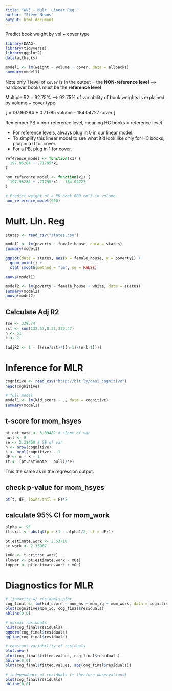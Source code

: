 ```yaml
---
title: "Wk3 - Mult. Linear Reg."
author: "Steve Newns"
output: html_document
---
```


Predict book weight by vol + cover type
```r
library(DAAG)
library(tidyverse)
library(ggplot2)
data(allbacks)

model1 <- lm(weight ~ volume + cover, data = allbacks)
summary(model1)
```

Note only 1 level of `cover` is in the output = the **NON-reference level** --> hardcover books must be the **reference level**

Multiple R2 = 92.75% --> 92.75% of variability of book weights is explained by volume + cover type

\[
  \hat{y} = 197.96284 + 0.71795 \times volume - 184.04727 \times cover
\]

Remember PB =  non-reference level, meaning HC books = reference level 
<ul>
<li> For reference levels, always plug in 0 in our linear model. </li>
<li> To simplify this linear model to see what it'd look like only for HC books, plug in a 0 for cover. </li>
<li> For a PB, plug in 1 for cover. </li>
</ul>

```r
reference_model <- function(x1) {
  197.96284 + .71795*x1
} 

non_reference_model <- function(x1) {
  197.96284 + .71795*x1 - 184.04727
} 

# Predict weight of a PB book 600 cm^3 in volume. 
non_reference_model(600)
```

# Mult. Lin. Reg

```r
states <- read_csv("states.csv")

model1 <- lm(poverty ~ female_house, data = states)
summary(model1)

ggplot(data = states, aes(x = female_house, y = poverty)) +
  geom_point() +
  stat_smooth(method = "lm", se = FALSE)

anova(model1)
```
```r
model2 <- lm(poverty ~ female_house + white, data = states)
summary(model2)
anova(model2)
```

## Calculate Adj R2

```r
sse <- 339.74
sst <- sum(132.57,8.21,339.47)
n <- 51
k <- 2

(adjR2 <- 1 - ((sse/sst)*((n-1)/(n-k-1))))
```

# Inference for MLR

```r
cognitive <- read_csv("http://bit.ly/dasi_cognitive")
head(cognitive)

# full model
model1 <- lm(kid_score ~ ., data = cognitive)
summary(model1)
```

## t-score for mom_hsyes

```r
pt.estimate <- 5.09482 # slope of var
null <- 0
se <- 2.31450 # SE of var
n <- nrow(cognitive)
k <- ncol(cognitive) - 1
dF <- n - k - 1
(t <- (pt.estimate - null)/se)
```

This the same as in the regression output.

## check p-value for mom_hsyes
```r
pt(t, dF, lower.tail = F)*2
```

## calculate 95% CI for mom_work
```r
alpha = .95
(t.crit <- abs(qt(p = (1 - alpha)/2, df = dF)))

pt.estimate.work <- 2.53718
se.work <- 2.35067

(mOe <- t.crit*se.work)
(lower <- pt.estimate.work - mOe)
(upper <- pt.estimate.work + mOe)
```

# Diagnostics for MLR

```r
# linearity w/ residuals plot
cog_final <- lm(kid_score ~ mom_hs + mom_iq + mom_work, data = cognitive)
plot(cognitive$mom_iq, cog_final$residuals)
abline(0,0)

# normal residuals
hist(cog_final$residuals)
qqnorm(cog_final$residuals)
qqline(cog_final$residuals)

# constant variability of residuals
plot.new()
plot(cog_final$fitted.values, cog_final$residuals)
abline(0,0)
plot(cog_final$fitted.values, abs(cog_final$residuals))

# independence of residuals (+ therfore observations)
plot(cog_final$residuals)
abline(0,0)
```

